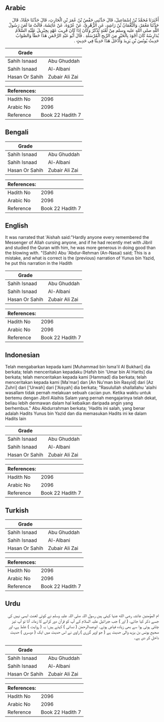 ## Arabic


<div dir="rtl" lang="ar" style={{fontSize:'larger',backgroundColor:'#f8f9fa',padding:20}}>
أَخْبَرَنَا مُحَمَّدُ بْنُ إِسْمَاعِيلَ، قَالَ حَدَّثَنِي حَفْصُ بْنُ عُمَرَ بْنِ الْحَارِثِ، قَالَ حَدَّثَنَا حَمَّادٌ، قَالَ حَدَّثَنَا مَعْمَرٌ، وَالنُّعْمَانُ بْنُ رَاشِدٍ، عَنِ الزُّهْرِيِّ، عَنْ عُرْوَةَ، عَنْ عَائِشَةَ، قَالَتْ مَا لَعَنَ رَسُولُ اللَّهِ صلى الله عليه وسلم مِنْ لَعْنَةٍ تُذْكَرُ وَكَانَ إِذَا كَانَ قَرِيبَ عَهْدٍ بِجِبْرِيلَ عَلَيْهِ السَّلاَمُ يُدَارِسُهُ كَانَ أَجْوَدَ بِالْخَيْرِ مِنَ الرِّيحِ الْمُرْسَلَةِ ‏.‏ قَالَ أَبُو عَبْدِ الرَّحْمَنِ هَذَا خَطَأٌ وَالصَّوَابُ حَدِيثُ يُونُسَ بْنِ يَزِيدَ وَأَدْخَلَ هَذَا حَدِيثًا فِي حَدِيثٍ ‏.‏
</div>
<div style={{backgroundColor:'#f8f9fa',padding:20, marginBottom: 10}}><table> <thead> <tr> <th>Grade</th> <th></th> </tr> </thead> <tbody> <tr><td>Sahih Isnaad</td><td>Abu Ghuddah</td></tr><tr><td>Sahih Isnaad</td><td>Al-Albani</td></tr><tr><td>Hasan Or Sahih</td><td>Zubair Ali Zai</td></tr></tbody></table><table> <thead> <tr> <th>References:</th> <th></th> </tr> </thead> <tbody><tr><td>Hadith No</td><td>2096</td></tr><tr><td>Arabic No</td><td>2096</td></tr><tr><td>Reference</td><td>Book 22 Hadith 7</td></tr></tbody></table></div>

## Bengali


<div dir="ltr" lang="bn" style={{fontSize:'larger',backgroundColor:'#f8f9fa',padding:20}}>

</div>
<div style={{backgroundColor:'#f8f9fa',padding:20, marginBottom: 10}}><table> <thead> <tr> <th>Grade</th> <th></th> </tr> </thead> <tbody> <tr><td>Sahih Isnaad</td><td>Abu Ghuddah</td></tr><tr><td>Sahih Isnaad</td><td>Al-Albani</td></tr><tr><td>Hasan Or Sahih</td><td>Zubair Ali Zai</td></tr></tbody></table><table> <thead> <tr> <th>References:</th> <th></th> </tr> </thead> <tbody><tr><td>Hadith No</td><td>2096</td></tr><tr><td>Arabic No</td><td>2096</td></tr><tr><td>Reference</td><td>Book 22 Hadith 7</td></tr></tbody></table></div>

## English


<div dir="ltr" lang="en" style={{fontSize:'larger',backgroundColor:'#f8f9fa',padding:20}}>
It was narrated that 'Aishah said:"Hardly anyone every remembered the Messenger of Allah cursing anyone, and if he had recently met with Jibril and studied the Quran with him, he was more generous in doing good than the blowing with. "(Sahih) Abu 'Abdur-Rehman (An-Nasai) said; This is a mistake, and what is correct is the (previous) narration of Yunus bin Yazid, he put this narration in the Hadith
</div>
<div style={{backgroundColor:'#f8f9fa',padding:20, marginBottom: 10}}><table> <thead> <tr> <th>Grade</th> <th></th> </tr> </thead> <tbody> <tr><td>Sahih Isnaad</td><td>Abu Ghuddah</td></tr><tr><td>Sahih Isnaad</td><td>Al-Albani</td></tr><tr><td>Hasan Or Sahih</td><td>Zubair Ali Zai</td></tr></tbody></table><table> <thead> <tr> <th>References:</th> <th></th> </tr> </thead> <tbody><tr><td>Hadith No</td><td>2096</td></tr><tr><td>Arabic No</td><td>2096</td></tr><tr><td>Reference</td><td>Book 22 Hadith 7</td></tr></tbody></table></div>

## Indonesian


<div dir="ltr" lang="id" style={{fontSize:'larger',backgroundColor:'#f8f9fa',padding:20}}>
Telah mengabarkan kepada kami [Muhammad bin Isma'il Al Bukhari] dia berkata; telah menceritakan kepadaku [Hafsh bin 'Umar bin Al Harits] dia berkata; telah menceritakan kepada kami [Hammad] dia berkata; telah menceritakan kepada kami [Ma'mar] dan [An Nu'man bin Rasyid] dari [Az Zuhri] dari ['Urwah] dari ['Aisyah] dia berkata; "Rasulullah shallallahu 'alaihi wasallam tidak pernah melakuan sebuah cacian pun. Ketika waktu untuk bertemu dengan Jibril Alaihis Salam yang pernah mengajarinya telah dekat, beliau lebih dermawan dalam hal kebaikan daripada angin yang berhembus." Abu Abdurrahman berkata; 'Hadits ini salah, yang benar adalah Hadits Yunus bin Yazid dan dia memasukan Hadits ini ke dalam Hadits lain
</div>
<div style={{backgroundColor:'#f8f9fa',padding:20, marginBottom: 10}}><table> <thead> <tr> <th>Grade</th> <th></th> </tr> </thead> <tbody> <tr><td>Sahih Isnaad</td><td>Abu Ghuddah</td></tr><tr><td>Sahih Isnaad</td><td>Al-Albani</td></tr><tr><td>Hasan Or Sahih</td><td>Zubair Ali Zai</td></tr></tbody></table><table> <thead> <tr> <th>References:</th> <th></th> </tr> </thead> <tbody><tr><td>Hadith No</td><td>2096</td></tr><tr><td>Arabic No</td><td>2096</td></tr><tr><td>Reference</td><td>Book 22 Hadith 7</td></tr></tbody></table></div>

## Turkish


<div dir="ltr" lang="tr" style={{fontSize:'larger',backgroundColor:'#f8f9fa',padding:20}}>

</div>
<div style={{backgroundColor:'#f8f9fa',padding:20, marginBottom: 10}}><table> <thead> <tr> <th>Grade</th> <th></th> </tr> </thead> <tbody> <tr><td>Sahih Isnaad</td><td>Abu Ghuddah</td></tr><tr><td>Sahih Isnaad</td><td>Al-Albani</td></tr><tr><td>Hasan Or Sahih</td><td>Zubair Ali Zai</td></tr></tbody></table><table> <thead> <tr> <th>References:</th> <th></th> </tr> </thead> <tbody><tr><td>Hadith No</td><td>2096</td></tr><tr><td>Arabic No</td><td>2096</td></tr><tr><td>Reference</td><td>Book 22 Hadith 7</td></tr></tbody></table></div>

## Urdu


<div dir="rtl" lang="ur" style={{fontSize:'larger',backgroundColor:'#f8f9fa',padding:20}}>
ام المؤمنین عائشہ رضی الله عنہا کہتی ہیں رسول اللہ صلی اللہ علیہ وسلم نے کوئی لعنت ایسی نہیں کی جسے ذکر کیا جائے، ( اور ) جب جبرائیل علیہ السلام کے آپ کو قرآن دور کرانے کا زمانہ آتا تو آپ تیز چلتی ہوئی ہوا سے بھی زیادہ فیاض ہوتے۔ ابوعبدالرحمٰن ( نسائی ) کہتے ہیں: یہ ( روایت ) غلط ہے، اور صحیح یونس بن یزید والی حدیث ہے ( جو اوپر گزری ) راوی نے اس حدیث میں ایک ( دوسری ) حدیث داخل کر دی ہے۔
</div>
<div style={{backgroundColor:'#f8f9fa',padding:20, marginBottom: 10}}><table> <thead> <tr> <th>Grade</th> <th></th> </tr> </thead> <tbody> <tr><td>Sahih Isnaad</td><td>Abu Ghuddah</td></tr><tr><td>Sahih Isnaad</td><td>Al-Albani</td></tr><tr><td>Hasan Or Sahih</td><td>Zubair Ali Zai</td></tr></tbody></table><table> <thead> <tr> <th>References:</th> <th></th> </tr> </thead> <tbody><tr><td>Hadith No</td><td>2096</td></tr><tr><td>Arabic No</td><td>2096</td></tr><tr><td>Reference</td><td>Book 22 Hadith 7</td></tr></tbody></table></div>
